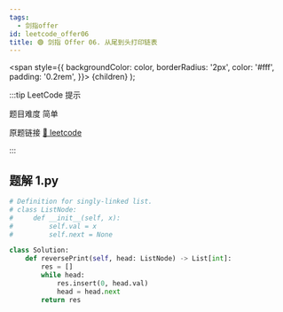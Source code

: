 ```yaml
---
tags:
  - 剑指offer
id: leetcode_offer06
title: 🟢 剑指 Offer 06. 从尾到头打印链表
---
```


  <span
    style={{
      backgroundColor: color,
      borderRadius: '2px',
      color: '#fff',
      padding: '0.2rem',
    }}>
    {children}
  </span>
);

:::tip LeetCode 提示

题目难度 <Highlight color="#00b8a3">简单</Highlight>

原题链接 [🔗 leetcode](https://leetcode-cn.com/problems/cong-wei-dao-tou-da-yin-lian-biao-lcof/)

:::



## 题解 1.py

```py
# Definition for singly-linked list.
# class ListNode:
#     def __init__(self, x):
#         self.val = x
#         self.next = None

class Solution:
    def reversePrint(self, head: ListNode) -> List[int]:
        res = []
        while head:
            res.insert(0, head.val)
            head = head.next
        return res
```


